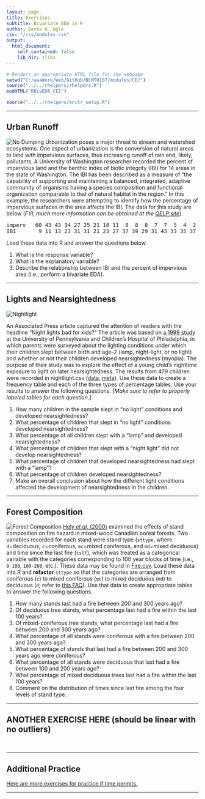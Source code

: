```yaml
---
layout: page
title: Exercises
subtitle: Bivariate EDA in R
author: Derek H. Ogle
css: "/css/modules.css"
output:
  html_document:
    self_contained: false
    lib_dir: zlibs
---
```


```r
# Renders an appropriate HTML file for the webpage
setwd("C:/aaaWork/Web/GitHub/NCMTH107/modules/CE/")
source("../../rhelpers/rhelpers.R")
modHTML("RBivEDA_CE1")
```

```r
source("../../rhelpers/knitr_setup.R")
```

----

## Urban Runoff
<img src="zimgs/no-dumping-drains-to-ocean.jpg" alt="No Dumping" class="img-right">
Urbanization poses a major threat to stream and watershed ecosystems.  One aspect of urbanization is the conversion of natural areas to land with impervious surfaces, thus increasing runoff of rain and, likely, pollutants.  A University of Washington researcher recorded the percent of impervious land and the benthic index of biotic integrity (IBI) for 14 areas in the state of Washington.  The IBI has been described as a measure of "the capability of supporting and maintaining a balanced, integrated, adaptive community of organisms having a species composition and functional organization comparable to that of natural habitat in the region."  In this example, the researchers were attempting to identify how the percentage of impervious surfaces in the area affects the IBI.  The data for this study are below (*FYI, much more information can be obtained at the [QELP site](http://www.seattlecentral.edu/qelp/sets/077/077.html#About)*).

<pre>
imperv   60 43 43 34 27 25 21 18 11  8  8  8  7  7  5  4  2
IBI       9 11 13 23 31 31 21 23 27 37 39 29 31 43 33 35 37
</pre>

Load these data into R and answer the questions below.

1. What is the response variable?
1. What is the explanatory variable?
1. Describe the relationship between IBI and the percent of impervious area (i.e., perform a bivariate EDA).

----

## Lights and Nearsightedness
<img src="zimgs/nightlight.jpg" alt="Nightlight" class="img-right">

An Associated Press article captured the attention of readers with the headline "Night lights bad for kids?" The article was based on [a 1999 study](https://www.ncbi.nlm.nih.gov/pmc/articles/PMC1115762/) at the University of Pennsylvania and Children's Hospital of Philadelphia, in which parents were surveyed about the lighting conditions under which their children slept between birth and age-2 (lamp, night-light, or no light) and whether or not their children developed nearsightedness (myopia). The purpose of their study was to explore the effect of a young child's nighttime exposure to light on later nearsightedness. The results from 479 children were recorded in nightlight.csv ([data](https://raw.githubusercontent.com/droglenc/NCData/master/nightlight.csv), [meta](https://raw.githubusercontent.com/droglenc/NCData/master/nightlight_meta.txt)). Use these data to create a frequency table and each of the three types of percentage tables. Use your results to answer the following questions. [*Make sure to refer to properly labeled tables for each question.*]

1. How many children in the sample slept in "no light" conditions and developed nearsightedness?
1. What percentage of children that slept in "no light" conditions developed nearsightedness?
1. What percentage of all children slept with a "lamp" and developed nearsightedness?
1. What percentage of children that slept with a "night light" did not develop nearsightedness?
1. What percentage of children that developed nearsightedness had slept with a "lamp"?
1. What percentage of children developed nearsightedness?
1. Make an overall conclusion about how the different light conditions affected the development of nearsightedness in the children.

----

## Forest Composition
<img src="zimgs/forestcomp.jpg" alt="Forest Composition" class="img-right">
[Hely *et al.* (2000)](http://onlinelibrary.wiley.com/doi/10.2307/3236551/abstract) examined the effects of stand composition on fire hazard in mixed-wood Canadian boreal forests. Two variables recorded for each stand were stand type (`sttype`, where `d`=deciduous, `c`=coniferous, `mc`=mixed coniferous, and `md`=mixed deciduous) and time since the last fire (`tslf`), which was treated as a categorical variable with the categories corresponding to 100 year blocks of time (i.e., `0-100`, `100-200`, etc.). These data may be found in [Fire.csv](https://github.com/droglenc/NCData/raw/master/Fire.csv). Load these data into R and **refactor** `sttype` so that the categories are arranged from coniferous (`c`) to mixed coniferous (`mc`) to mixed deciduous (`md`) to deciduous (`d`; refer to [this FAQ](../../resources/FAQ/FAQs/reorder-levels.html)). Use that data to create appropriate tables to answer the following questions.

1. How many stands last had a fire between 200 and 300 years ago?
1. Of deciduous tree stands, what percentage last had a fire within the last 100 years?
1. Of mixed-coniferous tree stands, what percentage last had a fire between 200 and 300 years ago?
1. What percentage of all stands were coniferous with a fire between 200 and 300 years ago?
1. What percentage of stands that last had a fire between 200 and 300 years ago were coniferous?
1. What percentage of all stands were deciduous that last had a fire between 100 and 200 years ago?
1. What percentage of mixed deciduous trees last had a fire within the last 100 years?
1. Comment on the distribution of times since last fire among the four levels of stand type.

----

## ANOTHER EXERCISE HERE (should be linear with no outliers)



&nbsp;

----

## Additional Practice

[Here are more exercises for practice if time permits.](BEDAQuant_CE2)

----
